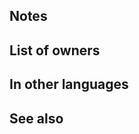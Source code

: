 {{Weapon Infobox
|tagid=SID_風舞う白夜の呪扇
|intID=3775
|image=wep_dg074
|exclusive=1
|weaponType=Dagger
|cost=400
|might=14
|range=2
|cooldown=-1
|effect=Enables【Canto (Dist.; Max ３)】.<br><br>Accelerates Special trigger (cooldown count-1). At start of combat, if unit's HP ≥ 25%, grants Atk/Spd/Def/Res+5 to unit, grants Atk/Spd+X to unit (X = 20% of unit's Spd at start of combat), and neutralizes effects that inflict "Special cooldown charge -X" on unit during combat, and also, if unit initiates combat, reduces damage from foe's first attack by 50% during combat, and unit's next attack deals damage = total damage reduced (by any source, including other skills; resets at end of combat).<br>Effect:【Dagger ７】<br><br>【Canto (Dist.; Max ３)】<br>After an attack, Assist skill, or structure destruction, unit can move spaces = number of spaces from start position to end position unit moved prior to taking action (max ３).<br><br>(Unit moves according to movement type. Once per turn. Cannot attack or assist. Only highest value applied. Does not stack. After moving, if a skill that grants another action would be triggered (like with Galeforce), Canto will trigger after the granted action. Unit's base movement has no effect on movement granted. Cannot warp (using skills like Wings of Mercy) a distance greater than unit would be able to move with normal Canto movement.)<br><br>【Dagger ７】<br>After combat, if unit attacked, inflicts Def/Res-７ on target and foes within 2 spaces of target through their next actions.
|required=Silver Dagger
|properties=
}}
==Notes==
{{Canto|Dist.; Max 3}}
{{Temporary buffs}}
{{At start of combat}}
{{CooldownChargeMinusNeutralization}}
{{DamageBoostFromDamageReduction}}
{{IfUnitAttacked}}
{{Penalties}}
==List of owners==
{{Skill Hero List}}
==In other languages==
{{OtherLanguages
|japanese=風舞う白夜の呪扇
|german=Windtanz
|spanishEU=Viento hoshidano
|spanishLA=Viento hoshidano
|french=Éventails du vent
|italian=Ventagli danzanti
|chineseTW=隨風飛舞的白夜咒扇
|portuguese=Leques galernos
}}
==See also==
{{See also skills|cond=(Description LIKE '%【Canto (Dist.;%' OR Description LIKE '%grants Atk/%+%=%of unit_s%at start of combat%') AND (Exclusive=1 AND Name NOT LIKE '%+') OR Description LIKE '%reduces damage%next attack%'}}
{{Weapons Navbox}}